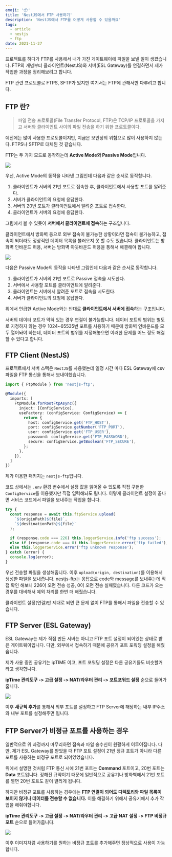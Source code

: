 ```yaml
---
emoji: '📦'
title: 'NestJS에서 FTP 사용하기'
description: 'NestJS에서 FTP를 어떻게 사용할 수 있을까요'
tags:
  - article
  - nestjs
  - ftp
date: 2021-11-27
---
```


프로젝트를 하다가 FTP를 사용해서 내가 가진 게이트웨이에 파일을 보낼 일이 생겼습니다. FTP의 개념부터 클라이언트(NestJS)와 서버(ESL Gateway)를 연결하면서 제가 작업한 과정을 정리해보려고 합니다.

FTP 관련 프로토콜로 FTPS, SFTP가 있지만 여기서는 FTP에 관해서만 다루려고 합니다.

## FTP 란?

> 파일 전송 프로토콜(File Transfer Protocol, FTP)은 TCP/IP 프로토콜을 가지고 서버와 클라이언트 사이의 파일 전송을 하기 위한 프로토콜이다.

예전에는 많이 사용한 프로토콜이지만, 지금은 보안상의 위험으로 많이 사용하지 않는다. FTPS나 SFTP로 대체된 것 같습니다.

FTP는 두 가지 모드로 동작하는데 **Active Mode와 Passive Mode**입니다.

![](0.png)

우선, Active Mode의 동작을 나타낸 그림인데 다음과 같은 순서로 동작합니다.

1. 클라이언트가 서버의 21번 포트로 접속한 후, 클라이언트에서 사용할 포트를 알려준다.
2. 서버가 클라이언트의 요청에 응답한다.
3. 서버의 20번 포트가 클라이언트에서 알려준 포트로 접속한다.
4. 클라이언트가 서버의 요청에 응답한다.

그림에서 볼 수 있듯이 **서버에서 클라이언트에 접속**하는 구조입니다.

클라이언트에서 방화벽 등으로 외부 접속이 불가능한 상황이라면 접속이 불가능하고, 접속이 되더라도 정상적인 데이터 목록을 불러오지 못 할 수도 있습니다. 클라이언트는 방화벽 인바운드 허용, 서버는 방화벽 아웃바운드 허용을 통해서 해결해야 합니다.

![](1.png)

다음은 Passive Mode의 동작을 나타낸 그림인데 다음과 같은 순서로 동작합니다.

1. 클라이언트가 서버의 21번 포트로 Passive 접속을 시도한다.
2. 서버에서 사용할 포트를 클라이언트에 알려준다.
3. 클라이언트는 서버에서 알려준 포트로 접속을 시도한다.
4. 서버가 클라이언트의 요청에 응답한다.

위에서 언급한 Active Mode와는 반대로 **클라이언트에서 서버에 접속**하는 구조입니다.

서버의 데이터 포트가 막혀 있는 경우 연결이 불가능합니다. 데이터 포트의 범위는 별도로 지정하지 않는 경우 1024~65535번 포트를 사용하기 때문에 방화벽 인바운드를 모두 열어놔야 하는데, 데이터 포트의 범위를 지정해놓으면 이러한 문제를 어느 정도 해결할 수 있다고 합니다.

## FTP Client (NestJS)

프로젝트에서 서버 스택은 `NestJS`를 사용했는데 일정 시간 마다 ESL Gateway에 csv 파일을 FTP 통신을 통해서 보내야했습니다.

```task.module.ts
import { FtpModule } from 'nestjs-ftp';

@Module({
  imports: [
    FtpModule.forRootFtpAsync({
      inject: [ConfigService],
      useFactory: (configService: ConfigService) => {
        return {
          host: configService.get('FTP_HOST'),
          port: configService.getNumber('FTP_PORT'),
          user: configService.get('FTP_USER'),
          password: configService.get('FTP_PASSWORD'),
          secure: configService.getBoolean('FTP_SECURE'),
        };
      },
    }),
  ]
})
```

제가 이용한 패키지는 `nestjs-ftp`입니다.

코드 상에서는 `.env` 환경 변수에서 설정 값을 읽어올 수 있도록 직접 구현한 `ConfigService`를 이용했지만 직접 입력해놔도 됩니다. 이렇게 클라이언트 설정이 끝나면 서비스 코드에서 파일을 보내주는 작업을 합니다.

```task.service.ts
try {
  const response = await this.ftpService.upload(
    `${originPath}${file}`,
    `${destinationPath}${file}`
  );

  if (response.code === 226) this.loggerService.info('ftp success');
  else if (response.code === 0) this.loggerService.error('ftp failed');
  else this.loggerService.error('ftp unknown response');
} catch (error) {
  console.log(error);
}
```

우선 전송할 파일을 생성해줍니다. 이후 `upload(origin, destination)`를 이용해서 생성한 파일을 보내줍니다. nestjs-ftp는 응답으로 code와 message를 보내주는데 직접 확인 해보니 226이 오면 전송 성공, 0이 오면 전송 실패였습니다. 다른 코드가 오는 경우를 대비해서 예외 처리를 한번 더 해줬습니다.

클라이언트 설정(연결)만 제대로 되면 큰 문제 없이 FTP를 통해서 파일을 전송할 수 있습니다.

## FTP Server (ESL Gateway)

ESL Gateway는 제가 직접 만든 서버는 아니고 FTP 포트 설정이 되어있는 상태로 받은 게이트웨이입니다. 다만, 외부에서 접속하기 때문에 공유기 포트 포워딩 설정을 해줬습니다.

제가 사용 중인 공유기는 ipTIME 이고, 포트 포워딩 설정은 다른 공유기들도 비슷할거라고 생각합니다.

**ipTime 관리도구 -> 고급 설정 -> NAT/라우터 관리 -> 포트포워드 설정** 순으로 들어가줍니다.

![](2.png)

이후 **새규칙 추가**를 통해서 외부 포트를 설정하고 FTP Server에 해당하는 내부 IP주소와 내부 포트를 설정해주면 됩니다.

## FTP Server가 비정규 포트를 사용하는 경우

일반적으로 위 과정까지 마무리하면 접속과 파일 송수신이 원활하게 이루어집니다. 다만, 제가 ESL Gateway를 받았을 때 FTP 포트 설정이 21번 정규 포트가 아니라 다른 포트를 사용하는 비정규 포트로 되어있었습니다.

위에서 설명한 것처럼 FTP 통신 시에 21번 포트는 **Command** 포트이고, 20번 포트는 **Data** 포트입니다. 정해진 규약이기 때문에 일반적으로 공유기나 방화벽에서 21번 포트를 열면 20번 포트도 같이 열리게 됩니다.

하지만 비정규 포트를 사용하는 경우에는 **FTP 연결이 되어도 디렉토리와 파일 목록이 보이지 않거나 데이터를 전송할 수 없습니다.** 이를 해결하기 위해서 공유기에서 추가 작업을 해줘야합니다.

**ipTime 관리도구 -> 고급 설정 -> NAT/라우터 관리 -> 고급 NAT 설정 -> FTP 비정규 포트** 순으로 들어가줍니다.

![](3.png)

이후 이미지처럼 사용하기를 원하는 비정규 포트를 추가해주면 정상적으로 사용이 가능합니다.
